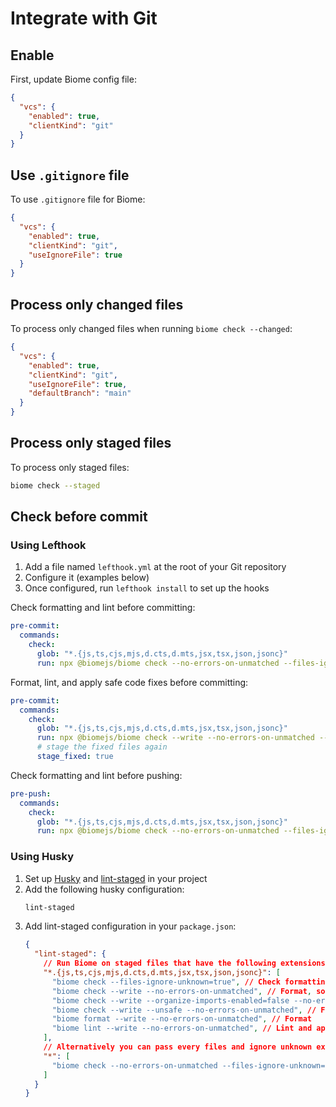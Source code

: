 # Integrate with Git

## Enable
First, update Biome config file:
```json title="biome.json"
{
  "vcs": {
    "enabled": true,
    "clientKind": "git"
  }
}
```


## Use `.gitignore` file

To use `.gitignore` file for Biome:
```json title="biome.json"
{
  "vcs": {
    "enabled": true,
    "clientKind": "git",
    "useIgnoreFile": true
  }
}
```


## Process only changed files

To process only changed files when running `biome check --changed`:
```json title="biome.json"
{
  "vcs": {
    "enabled": true,
    "clientKind": "git",
    "useIgnoreFile": true,
    "defaultBranch": "main"
  }
}
```


## Process only staged files

To process only staged files:
```sh
biome check --staged
```


## Check before commit

### Using Lefthook

1. Add a file named `lefthook.yml` at the root of your Git repository
2. Configure it (examples below)
3. Once configured, run `lefthook install` to set up the hooks

Check formatting and lint before committing:
```yml title="lefthook.yml"
pre-commit:
  commands:
    check:
      glob: "*.{js,ts,cjs,mjs,d.cts,d.mts,jsx,tsx,json,jsonc}"
      run: npx @biomejs/biome check --no-errors-on-unmatched --files-ignore-unknown=true --colors=off {staged_files}
```

Format, lint, and apply safe code fixes before committing:
```yml title="lefthook.yml"
pre-commit:
  commands:
    check:
      glob: "*.{js,ts,cjs,mjs,d.cts,d.mts,jsx,tsx,json,jsonc}"
      run: npx @biomejs/biome check --write --no-errors-on-unmatched --files-ignore-unknown=true --colors=off {staged_files}
      # stage the fixed files again
      stage_fixed: true
```

Check formatting and lint before pushing:
```yml title="lefthook.yml"
pre-push:
  commands:
    check:
      glob: "*.{js,ts,cjs,mjs,d.cts,d.mts,jsx,tsx,json,jsonc}"
      run: npx @biomejs/biome check --no-errors-on-unmatched --files-ignore-unknown=true --colors=off {push_files}
```


### Using Husky

1. Set up [Husky](../../../../tools/git/husky.mdx) and [lint-staged](https://github.com/lint-staged/lint-staged) in your project
2. Add the following husky configuration:
    ```sh title=".husky/pre-commit"
    lint-staged
    ```
3. Add lint-staged configuration in your `package.json`:
    ```json title="package.json"
    {
      "lint-staged": {
        // Run Biome on staged files that have the following extensions: js, ts, jsx, tsx, json and jsonc
        "*.{js,ts,cjs,mjs,d.cts,d.mts,jsx,tsx,json,jsonc}": [
          "biome check --files-ignore-unknown=true", // Check formatting and lint
          "biome check --write --no-errors-on-unmatched", // Format, sort imports, lint, and apply safe fixes
          "biome check --write --organize-imports-enabled=false --no-errors-on-unmatched", // format and apply safe fixes
          "biome check --write --unsafe --no-errors-on-unmatched", // Format, sort imports, lints, apply safe/unsafe fixes
          "biome format --write --no-errors-on-unmatched", // Format
          "biome lint --write --no-errors-on-unmatched", // Lint and apply safe fixes
        ],
        // Alternatively you can pass every files and ignore unknown extensions
        "*": [
          "biome check --no-errors-on-unmatched --files-ignore-unknown=true", // Check formatting and lint
        ]
      }
    }
    ```
